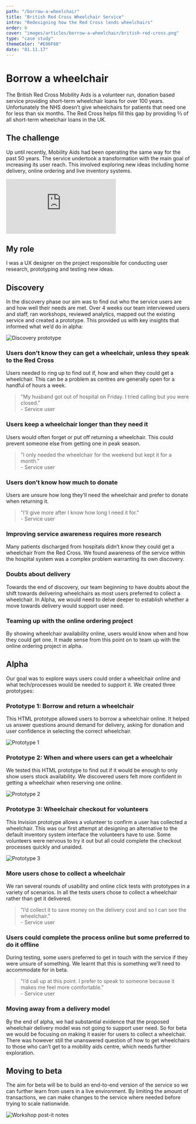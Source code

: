```yaml
---
path: "/borrow-a-wheelchair"
title: "British Red Cross Wheelchair Service"
intro: "Redesigning how the Red Cross lends wheelchairs"
order: 6
cover: "images/articles/borrow-a-wheelchair/british-red-cross.png"
type: "case study"
themeColor: "#E86F68"
date: "01.11.17"
---
```


# Borrow a wheelchair

The British Red Cross Mobility Aids is a volunteer run, donation based service providing short-term wheelchair loans for over 100 years. Unfortunately the NHS doesn’t give wheelchairs for patients that need one for less than six months. The Red Cross helps fill this gap by providing ⅔ of all short-term wheelchair loans in the UK.

## The challenge

Up until recently, Mobility Aids had been operating the same way for the past 50 years. The service undertook a transformation with the main goal of increasing its user reach. This involved exploring new ideas including home delivery, online ordering and live inventory systems.

<div class="video-container">
  <iframe
    class="video"
    src="https://www.youtube.com/embed/V-eDeQl9yX4"
    frameborder="0"
    allow="accelerometer; autoplay; encrypted-media; gyroscope; picture-in-picture"
    allowfullscreen
  ></iframe>
</div>

## My role

I was a UX designer on the project responsible for conducting user research, prototyping and testing new ideas.

## Discovery

In the discovery phase our aim was to find out who the service users are and how well their needs are met. Over 4 weeks our team interviewed users and staff, ran workshops, reviewed analytics, mapped out the existing service and created a prototype. This provided us with key insights that informed what we’d do in alpha:

![Discovery prototype](images/articles/borrow-a-wheelchair/brc2.png)

### Users don’t know they can get a wheelchair, unless they speak to the Red Cross

Users needed to ring up to find out if, how and when they could get a wheelchair. This can be a problem as centres are generally open for a handful of hours a week.

> "My husband got out of hospital on Friday. I tried calling but you were closed." <br/> - Service user

### Users keep a wheelchair longer than they need it

Users would often forget or put off returning a wheelchair. This could prevent someone else from getting one in peak season.

> "I only needed the wheelchair for the weekend but kept it for a month." <br/> - Service user

### Users don’t know how much to donate

Users are unsure how long they’ll need the wheelchair and prefer to donate when returning it.

> "I’ll give more after I know how long I need it for." <br/> - Service user

### Improving service awareness requires more research

Many patients discharged from hospitals didn’t know they could get a wheelchair from the Red Cross. We found awareness of the service within the hospital system was a complex problem warranting its own discovery.

### Doubts about delivery

Towards the end of discovery, our team beginning to have doubts about the shift towards delivering wheelchairs as most users preferred to collect a wheelchair. In Alpha, we would need to delve deeper to establish whether a move towards delivery would support user need.

### Teaming up with the online ordering project

By showing wheelchair availability online, users would know when and how they could get one. It made sense from this point on to team up with the online ordering project in alpha.

## Alpha

Our goal was to explore ways users could order a wheelchair online and what tech/processes would be needed to support it. We created three prototypes:

### Prototype 1: Borrow and return a wheelchair

This HTML prototype allowed users to borrow a wheelchair online. It helped us answer questions around demand for delivery, asking for donation and user confidence in selecting the correct wheelchair.

![Prototype 1](images/articles/borrow-a-wheelchair/brc5.png)

### Prototype 2: When and where users can get a wheelchair

We tested this HTML prototype to find out if it would be enough to only show users stock availability. We discovered users felt more confident in getting a wheelchair when reserving one online.

![Prototype 2](images/articles/borrow-a-wheelchair/brc6.png)

### Prototype 3: Wheelchair checkout for volunteers

This Invision prototype allows a volunteer to confirm a user has collected a wheelchair. This was our first attempt at designing an alternative to the default inventory system interface the volunteers have to use. Some volunteers were nervous to try it out but all could complete the checkout processes quickly and unaided.

![Prototype 3](images/articles/borrow-a-wheelchair/brc7.png)

### More users chose to collect a wheelchair

We ran several rounds of usability and online click tests with prototypes in a variety of scenarios. In all the tests users chose to collect a wheelchair rather than get it delivered.

> "I’d collect it to save money on the delivery cost and so I can see the wheelchair." <br/> - Service user

### Users could complete the process online but some preferred to do it offline

During testing, some users preferred to get in touch with the service if they were unsure of something. We learnt that this is something we’ll need to accommodate for in beta.

> "I’d call up at this point. I prefer to speak to someone because it makes me feel more comfortable." <br/> - Service user

### Moving away from a delivery model

By the end of alpha, we had substantial evidence that the proposed wheelchair delivery model was not going to support user need. So for beta we would be focusing on making it easier for users to collect a wheelchair. There was however still the unanswered question of how to get wheelchairs to those who can’t get to a mobility aids centre, which needs further exploration.

## Moving to beta

The aim for beta will be to build an end-to-end version of the service so we can further learn from users in a live environment. By limiting the amount of transactions, we can make changes to the service where needed before trying to scale nationwide.

![Workshop post-it notes](images/articles/borrow-a-wheelchair/brc3.jpg)
